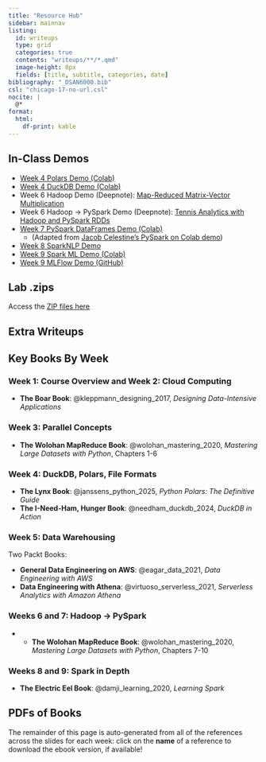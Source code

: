```yaml
---
title: "Resource Hub"
sidebar: mainnav
listing:
  id: writeups
  type: grid
  categories: true
  contents: "writeups/**/*.qmd"
  image-height: 0px
  fields: [title, subtitle, categories, date]
bibliography: "_DSAN6000.bib"
csl: "chicago-17-no-url.csl"
nocite: |
  @*
format:
  html:
    df-print: kable
---
```


## In-Class Demos

* [Week 4 Polars Demo (Colab)](https://colab.research.google.com/drive/1tS3nM7FJAqthDqdeXmqgxiOYMcRrFTZq?usp=sharing)
* [Week 4 DuckDB Demo (Colab)](https://colab.research.google.com/drive/1tPlayCjCJqS4D1TKXwtx93knBZhWxqOy?usp=sharing)
* Week 6 Hadoop Demo (Deepnote): [Map-Reduced Matrix-Vector Multiplication](https://deepnote.com/workspace/Columbia-University-f2637961-0c74-4aff-8153-d766baa193ed/project/MapReduceDemo-41367b13-4253-47c8-8ffe-0544456d6070/notebook/DSAN5500HW5-8b90a6af23d34d239b7da0111228614d?utm_source=share-modal&utm_medium=product-shared-content&utm_campaign=notebook&utm_content=41367b13-4253-47c8-8ffe-0544456d6070)
* Week 6 Hadoop &rarr; PySpark Demo (Deepnote): [Tennis Analytics with Hadoop and PySpark RDDs](https://deepnote.com/workspace/dsan-f2637961-0c74-4aff-8153-d766baa193ed/project/PySpark-Demo-5b6d12ee-5b84-4b9c-b217-57081420a97d/notebook/PySparkTennis-e728d4f3669d412fa2af10e6f30b9689?utm_source=share-modal&utm_medium=product-shared-content&utm_campaign=notebook&utm_content=5b6d12ee-5b84-4b9c-b217-57081420a97d)
<!-- * [Week 7 M&M Counts Starter Code (Databricks Free Edition)](https://dbc-7c96f2b7-b70a.cloud.databricks.com/editor/notebooks/1614884783289922?o=3732734799398494) -->
* [Week 7 PySpark DataFrames Demo (Colab)](https://colab.research.google.com/drive/17xglntdFVtGpgJRt_Y3fDELYt4Lycf96?usp=sharing)
  * (Adapted from [Jacob Celestine's PySpark on Colab demo](https://jacobcelestine.com/knowledge_repo/colab_and_pyspark/))
* [Week 8 SparkNLP Demo](https://colab.research.google.com/drive/1pTHqKyU0_-1-ylJgF2gG8KJQr24QKx0G?usp=sharing)
* [Week 9 Spark ML Demo (Colab)](https://colab.research.google.com/drive/1HpdPjTNAbIYzvlyK9YoxVb6MaXmcDyQs?usp=sharing)
* [Week 9 MLFlow Demo (GitHub)](https://github.com/jpowerj/mlflow-demo)

## Lab .zips

Access the [ZIP files here](https://jpj.georgetown.domains/dsan6000-zips/)

## Extra Writeups

::: {#writeups}
:::

## Key Books By Week

### Week 1: Course Overview and Week 2: Cloud Computing

* **The Boar Book**: @kleppmann_designing_2017, *Designing Data-Intensive Applications*

### Week 3: Parallel Concepts

* **The Wolohan MapReduce Book**: @wolohan_mastering_2020, *Mastering Large Datasets with Python*, Chapters 1-6

### Week 4: DuckDB, Polars, File Formats

* **The Lynx Book**: @janssens_python_2025, *Python Polars: The Definitive Guide*
* **The I-Need-Ham, Hunger Book**: @needham_duckdb_2024, *DuckDB in Action*

### Week 5: Data Warehousing

Two Packt Books:

* **General Data Engineering on AWS**: @eagar_data_2021, *Data Engineering with AWS*
* **Data Engineering with Athena**: @virtuoso_serverless_2021, *Serverless Analytics with Amazon Athena*

### Weeks 6 and 7: Hadoop &rarr; PySpark

* * **The Wolohan MapReduce Book**: @wolohan_mastering_2020, *Mastering Large Datasets with Python*, Chapters 7-10

### Weeks 8 and 9: Spark in Depth

* **The Electric Eel Book**: @damji_learning_2020, *Learning Spark*

## PDFs of Books

The remainder of this page is auto-generated from all of the references across the slides for each week: click on the **name** of a reference to download the ebook version, if available!

::: {#refs}
:::

